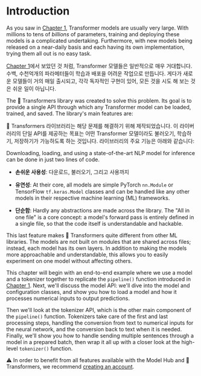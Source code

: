 # Introduction

As you saw in [Chapter 1](/course/chapter1), Transformer models are usually very large.
With millions to tens of *billions* of parameters, training and deploying these models is a complicated undertaking.
Furthermore, with new models being released on a near-daily basis and each having its own implementation,
trying them all out is no easy task.

[Chapter 1](/course/chapter1)에서 보았던 것 처럼, Transformer 모델들은 일반적으로 매우 거대합니다. 수백, 수천억개의 파라메터들이 학습과 배포을 어려운 작업으로 만듭니다. 게다가 새로운 모델들이 거의 매일 출시되고, 각각 독자적인 구현이 있어, 모든 것을 시도 해 보는 것은 쉬운 일이 아닙니다.

The 🤗 Transformers library was created to solve this problem. 
Its goal is to provide a single API through which any Transformer model can be loaded, trained, and saved. 
The library's main features are:

🤗 Transformers 라이브러리는 해당 문제를 해결하기 위해 제작되었습니다. 이 라이버러리의 단일 API를 제공하는 목표는 어떤 Transformer 모델이라도 불러오기, 학습하기, 저장하기가 가능하도록 하는 것입니다.
라이브러리의 주요 기능은 아래와 같습니다:


Downloading, loading, and using a state-of-the-art NLP model for inference can be done in just two lines of code.
- **손쉬운 사용성**: 다운로드, 불러오기, 그리고 사용까지 

- **유연성**: At their core, all models are simple PyTorch `nn.Module` or TensorFlow `tf.keras.Model` classes and can be handled like any other models in their respective machine learning (ML) frameworks.
- **단순함**: Hardly any abstractions are made across the library. The "All in one file" is a core concept: a model's forward pass is entirely defined in a single file, so that the code itself is understandable and hackable.

This last feature makes 🤗 Transformers quite different from other ML libraries. The models are not built on modules 
that are shared across files; instead, each model has its own layers. In addition to making the models more approachable and understandable, this allows you to easily experiment on one model without affecting others.

This chapter will begin with an end-to-end example where we use a model and a tokenizer together to replicate the `pipeline()` function introduced in [Chapter 1](/course/chapter1). Next, we'll discuss the model API: we'll dive into the model and configuration classes, and show you how to load a model and how it processes numerical inputs to output predictions. 

Then we'll look at the tokenizer API, which is the other main component of the `pipeline()` function. Tokenizers take care of the first and last processing steps, handling the conversion from text to numerical inputs for the neural network, and the conversion back to text when it is needed. Finally, we'll show you how to handle sending multiple sentences through a model in a prepared batch, then wrap it all up with a closer look at the high-level `tokenizer()` function.

<Tip>
⚠️ In order to benefit from all features available with the Model Hub and 🤗 Transformers, we recommend <a href="https://huggingface.co/join">creating an account</a>.
</Tip>